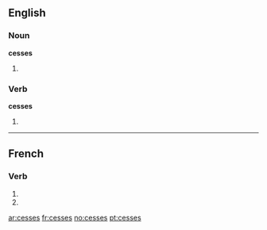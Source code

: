 {{also|cessés}}
==English==

===Noun===
'''cesses'''

# {{plural of|cess}}

===Verb===
'''cesses'''

# {{third person singular of|cess}}

----

==French==

===Verb===
{{fr-verb-form}}

# {{form of|[[second-person|Second-person]] [[singular]] [[present indicative]]|[[cesser#French|cesser]]|lang=French}}
# {{form of|Second-person singular [[present subjunctive]]|cesser#French|cesser|lang=French}}

[[ar:cesses]]
[[fr:cesses]]
[[no:cesses]]
[[pt:cesses]]